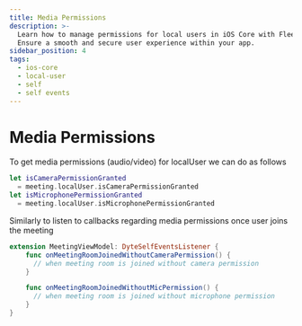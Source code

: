 ```yaml
---
title: Media Permissions
description: >-
  Learn how to manage permissions for local users in iOS Core with Fleet Stack Documentation.
  Ensure a smooth and secure user experience within your app.
sidebar_position: 4
tags:
  - ios-core
  - local-user
  - self
  - self events
---
```


# Media Permissions

To get media permissions (audio/video) for localUser we can do as follows

```swift
let isCameraPermissionGranted
  = meeting.localUser.isCameraPermissionGranted
let isMicrophonePermissionGranted
  = meeting.localUser.isMicrophonePermissionGranted
```

Similarly to listen to callbacks regarding media permissions once user joins the
meeting

```swift
extension MeetingViewModel: DyteSelfEventsListener {
    func onMeetingRoomJoinedWithoutCameraPermission() {
      // when meeting room is joined without camera permission
    }

    func onMeetingRoomJoinedWithoutMicPermission() {
      // when meeting room is joined without microphone permission
    }
}
```

<head>
  <title>iOS Core Media Permissions</title>
  <meta
    name="description"
    content="Learn how to manage permissions for local users in iOS Core with Fleet Stack Documentation. Ensure a smooth and secure user experience within your app."
  />
</head>
